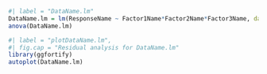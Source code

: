 
```r
#| label = "DataName.lm"
DataName.lm = lm(ResponseName ~ Factor1Name*Factor2Name*Factor3Name, data=DataName)
anova(DataName.lm)
```


```r
#| label = "plotDataName.lm",
#| fig.cap = "Residual analysis for DataName.lm"
library(ggfortify)
autoplot(DataName.lm)
```
